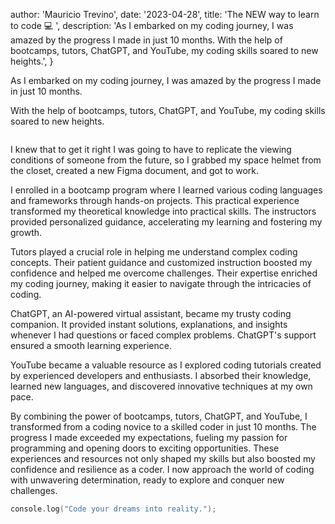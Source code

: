 
  author: 'Mauricio Trevino',
  date: '2023-04-28',
  title: 'The NEW way to learn to code 💻 ',
  description:
    'As I embarked on my coding journey, I was amazed by the progress I made in just 10 months. With the help of bootcamps, tutors, ChatGPT, and YouTube, my coding skills soared to new heights.',
}


As I embarked on my coding journey, I was amazed by the progress I made in just 10 months. 

With the help of bootcamps, tutors, ChatGPT, and YouTube, my coding skills soared to new heights.

<Image src={designSystem} alt="" />

I knew that to get it right I was going to have to replicate the viewing conditions of someone from the future, so I grabbed my space helmet from the closet, created a new Figma document, and got to work.

I enrolled in a bootcamp program where I learned various coding languages and frameworks through hands-on projects. This practical experience transformed my theoretical knowledge into practical skills. The instructors provided personalized guidance, accelerating my learning and fostering my growth.

Tutors played a crucial role in helping me understand complex coding concepts. Their patient guidance and customized instruction boosted my confidence and helped me overcome challenges. Their expertise enriched my coding journey, making it easier to navigate through the intricacies of coding.

ChatGPT, an AI-powered virtual assistant, became my trusty coding companion. It provided instant solutions, explanations, and insights whenever I had questions or faced complex problems. ChatGPT's support ensured a smooth learning experience.

YouTube became a valuable resource as I explored coding tutorials created by experienced developers and enthusiasts. I absorbed their knowledge, learned new languages, and discovered innovative techniques at my own pace.

By combining the power of bootcamps, tutors, ChatGPT, and YouTube, I transformed from a coding novice to a skilled coder in just 10 months. The progress I made exceeded my expectations, fueling my passion for programming and opening doors to exciting opportunities. These experiences and resources not only shaped my skills but also boosted my confidence and resilience as a coder. I now approach the world of coding with unwavering determination, ready to explore and conquer new challenges.

```c
console.log("Code your dreams into reality.");
```

